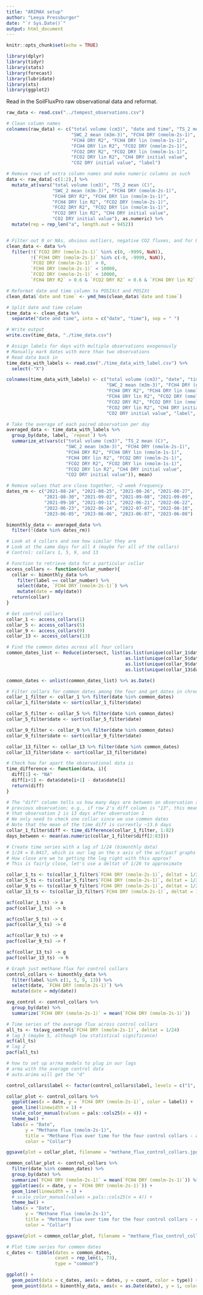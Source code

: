 ```yaml
---
title: "ARIMAX setup"
author: "Leeya Pressburger"
date: "`r Sys.Date()`"
output: html_document
---
```


```r
knitr::opts_chunk$set(echo = TRUE)

library(dplyr)
library(tidyr)
library(stats)
library(forecast)
library(lubridate)
library(xts)
library(ggplot2)
```

Read in the SoilFluxPro raw observational data and reformat.

```r
raw_data <- read.csv("../tempest_observations.csv")

# Clean column names
colnames(raw_data) <- c("total volume (cm3)", "date and time", "TS_2 mean (C)", 
                        "SWC_2 mean (m3m-3)", "FCH4 DRY (nmolm-2s-1)",
                        "FCH4 DRY R2", "FCH4 DRY lin (nmolm-1s-1)",
                        "FCH4 DRY lin R2", "FCO2 DRY (nmolm-2s-1)",
                        "FCO2 DRY R2", "FCO2 DRY lin (nmolm-1s-1)",
                        "FCO2 DRY lin R2", "CH4 DRY initial value",
                        "CO2 DRY initial value", "label")

# Remove rows of extra column names and make numeric columns as such
data <- raw_data[-c(1:2),] %>%
  mutate_at(vars("total volume (cm3)", "TS_2 mean (C)", 
                 "SWC_2 mean (m3m-3)", "FCH4 DRY (nmolm-2s-1)",
                 "FCH4 DRY R2", "FCH4 DRY lin (nmolm-1s-1)",
                 "FCH4 DRY lin R2", "FCO2 DRY (nmolm-2s-1)",
                 "FCO2 DRY R2", "FCO2 DRY lin (nmolm-1s-1)",
                 "FCO2 DRY lin R2", "CH4 DRY initial value",
                 "CO2 DRY initial value"), as.numeric) %>%
  mutate(rep = rep_len("a", length.out = 9452))


# Filter out 0 or NAs, obvious outliers, negative CO2 fluxes, and for R2 values < 0.6
clean_data <- data %>%
  filter(!(`FCO2 DRY (nmolm-2s-1)` %in% c(0, -9999, NaN)),
         !(`FCH4 DRY (nmolm-2s-1)` %in% c(-0, -9999, NaN)),
         `FCO2 DRY (nmolm-2s-1)` > 0,
         `FCH4 DRY (nmolm-2s-1)` < 10000,
         `FCO2 DRY (nmolm-2s-1)` < 10000,
         `FCH4 DRY R2` > 0.6 & `FCO2 DRY R2` > 0.6 & `FCH4 DRY lin R2` > 0.6 & `FCO2 DRY lin R2` > 0.6)

# Reformat date and time column to POSIXct and POSIXt
clean_data$`date and time` <- ymd_hms(clean_data$`date and time`)

# Split date and time column
time_data <- clean_data %>%
  separate("date and time", into = c("date", "time"), sep = " ")

# Write output
write.csv(time_data, "./time_data.csv")

# Assign labels for days with multiple observations exogenously
# Manually mark dates with more than two observations
# Read data back in
time_data_with_labels <- read.csv("./time_data_with_label.csv") %>%
  select(-"X")

colnames(time_data_with_labels) <- c("total volume (cm3)", "date", "time", "TS_2 mean (C)", 
                                     "SWC_2 mean (m3m-3)", "FCH4 DRY (nmolm-2s-1)",
                                     "FCH4 DRY R2", "FCH4 DRY lin (nmolm-1s-1)",
                                     "FCH4 DRY lin R2", "FCO2 DRY (nmolm-2s-1)",
                                     "FCO2 DRY R2", "FCO2 DRY lin (nmolm-1s-1)",
                                     "FCO2 DRY lin R2", "CH4 DRY initial value",
                                     "CO2 DRY initial value", "label", "repeat")

# Take the average of each paired observation per day 
averaged_data <- time_data_with_labels %>%
  group_by(date, label, `repeat`) %>%
  summarize_at(vars(c("total volume (cm3)", "TS_2 mean (C)", 
                      "SWC_2 mean (m3m-3)", "FCH4 DRY (nmolm-2s-1)",
                      "FCH4 DRY R2", "FCH4 DRY lin (nmolm-1s-1)",
                      "FCH4 DRY lin R2", "FCO2 DRY (nmolm-2s-1)",
                      "FCO2 DRY R2", "FCO2 DRY lin (nmolm-1s-1)",
                      "FCO2 DRY lin R2", "CH4 DRY initial value",
                      "CO2 DRY initial value")), mean)

# Remove values that are close together, ~2 week frequency
dates_rm <- c("2021-08-24", "2021-08-25", "2021-08-26", "2021-08-27", 
              "2021-08-30", "2021-09-02", "2021-09-08", "2021-09-09", 
              "2021-09-10", "2021-09-11", "2022-06-21", "2022-06-22", 
              "2022-06-23", "2022-06-24", "2022-07-07", "2022-08-10", 
              "2023-06-05", "2023-06-06", "2023-06-07", "2023-06-08")

bimonthly_data <- averaged_data %>%
  filter(!(date %in% dates_rm))

```

```r
# Look at 4 collars and see how similar they are
# Look at the same days for all 4 (maybe for all of the collars)
# Control: collars 1, 5, 9, and 13

# Function to retrieve data for a particular collar
access_collars <- function(collar_number){
  collar <- bimonthly_data %>%
    filter(label == collar_number) %>%
    select(date, `FCH4 DRY (nmolm-2s-1)`) %>%
    mutate(date = mdy(date))
  return(collar)
}

# Get control collars
collar_1 <- access_collars(1)
collar_5 <- access_collars(5)
collar_9 <- access_collars(9)
collar_13 <- access_collars(13)

# Find the common dates across all four collars
common_dates_list <- Reduce(intersect, list(as.list(unique(collar_1$date)), 
                                            as.list(unique(collar_5$date)), 
                                            as.list(unique(collar_9$date)), 
                                            as.list(unique(collar_13$date))))

common_dates <- unlist(common_dates_list) %>% as.Date()

# Filter collars for common dates among the four and get dates in chronological order
collar_1_filter <- collar_1 %>% filter(date %in% common_dates)
collar_1_filter$date <- sort(collar_1_filter$date)

collar_5_filter <- collar_5 %>% filter(date %in% common_dates)
collar_5_filter$date <- sort(collar_5_filter$date)

collar_9_filter <- collar_9 %>% filter(date %in% common_dates)
collar_9_filter$date <- sort(collar_9_filter$date)

collar_13_filter <- collar_13 %>% filter(date %in% common_dates)
collar_13_filter$date <- sort(collar_13_filter$date)

# Check how far apart the observational data is
time_difference <- function(data, i){
  diff[1] <- "NA"
  diff[i+1] <- data$date[i+1] - data$date[i]
  return(diff)
}

# The "diff" column tells us how many days are between an observation and the
# previous observation; e.g., if row 2's diff column is "13", this means
# that observation 2 is 13 days after observation 1
# We only need to check one collar since we use common dates
# Note that the mean of the time diff is currently ~13.6 days
collar_1_filter$diff <- time_difference(collar_1_filter, 1:82)
days_between <- mean(as.numeric(collar_1_filter$diff[2:83]))

# Create time series with a lag of 1/24 (bimonthly data)
# 1/24 = 0.0417, which is our lag on the x axis of the acf/pacf graphs
# How close are we to getting the lag right with this approx?
# This is fairly close, let's use a deltat of 1/26 to approximate

collar_1_ts <- ts(collar_1_filter$`FCH4 DRY (nmolm-2s-1)`, deltat = 1/26)
collar_5_ts <- ts(collar_5_filter$`FCH4 DRY (nmolm-2s-1)`, deltat = 1/26)
collar_9_ts <- ts(collar_9_filter$`FCH4 DRY (nmolm-2s-1)`, deltat = 1/26)
collar_13_ts <- ts(collar_13_filter$`FCH4 DRY (nmolm-2s-1)`, deltat = 1/26)

acf(collar_1_ts) -> a
pacf(collar_1_ts) -> b

acf(collar_5_ts) -> c
pacf(collar_5_ts) -> d

acf(collar_9_ts) -> e
pacf(collar_9_ts) -> f

acf(collar_13_ts) -> g
pacf(collar_13_ts) -> h

# Graph just methane flux for control collars
control_collars <- bimonthly_data %>%
  filter(label %in% c(1, 5, 9, 13)) %>%
  select(date, `FCH4 DRY (nmolm-2s-1)`) %>%
  mutate(date = mdy(date))

avg_control <- control_collars %>%
  group_by(date) %>%
  summarize(`FCH4 DRY (nmolm-2s-1)` = mean(`FCH4 DRY (nmolm-2s-1)`))

# Time series of the average flux across control collars
all_ts <- ts(avg_control$`FCH4 DRY (nmolm-2s-1)`, deltat = 1/24)
# lag 3 (maybe 5, although low statistical significance)
acf(all_ts)
# lag 2
pacf(all_ts)

# how to set up ar/ma models to plug in our lags
# arma with the average control data
# auto.arima will get the "d" 

control_collars$label <- factor(control_collars$label, levels = c("1", "5", "9", "13"))

collar_plot <- control_collars %>%
  ggplot(aes(x = date, y = `FCH4 DRY (nmolm-2s-1)`, color = label)) +
  geom_line(linewidth = 1) +
  scale_color_manual(values = pals::cols25(n = 4)) +
  theme_bw() + 
  labs(x = "Date",
       y = "Methane flux (nmolm-2s-1)",
       title = "Methane flux over time for the four control collars - all_dates",
       color = "Collar")

ggsave(plot = collar_plot, filename = "methane_flux_control_collars.jpg", width = 9, height = 6, units = "in")

common_collar_plot <- control_collars %>%
  filter(date %in% common_dates) %>%
  group_by(date) %>%
  summarize(`FCH4 DRY (nmolm-2s-1)` = mean(`FCH4 DRY (nmolm-2s-1)`)) %>%
  ggplot(aes(x = date, y = `FCH4 DRY (nmolm-2s-1)`)) +
  geom_line(linewidth = 1) +
  # scale_color_manual(values = pals::cols25(n = 4)) +
  theme_bw() + 
  labs(x = "Date",
       y = "Methane flux (nmolm-2s-1)",
       title = "Methane flux over time for the four control collars - common dates",
       color = "Collar")

ggsave(plot = common_collar_plot, filename = "methane_flux_control_collars_common.jpg", width = 9, height = 6, units = "in")

# Plot time series for common dates
c_dates <- tibble(dates = common_dates,
                  count = rep_len(1, 73),
                  type = "common")

ggplot() + 
  geom_point(data = c_dates, aes(x = dates, y = count, color = type)) +
  geom_point(data = bimonthly_data, aes(x = as.Date(date), y = 1, color = "red"))

```
